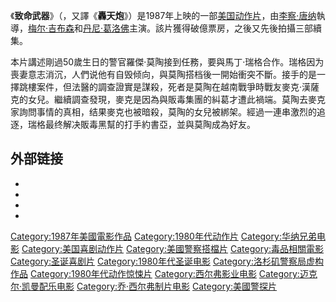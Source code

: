 {{otheruses|other=同名電視劇|轟天炮 (電視劇)}}
{{noteTA |T=zh-cn:轰天炮;zh-tw:致命武器;}}
{{Infobox film
| name = 致命武器
| original_name = {{lang|en|''Lethal Weapon''}}
| image =Lethal weapon1.jpg
| caption =
| director = [[李察·唐纳|李察·唐纳]]
| producer = 李察·唐纳<br />[[乔·西佛|乔·西佛]]
| writer = [[沙恩·布莱克|沙恩·布莱克]]
| starring = [[梅尔·吉布森|梅尔·吉布森]]<br />[[丹尼·葛洛佛|丹尼·葛洛佛]]<br />[[加里·布塞|加里·布塞]]<br />[[米切尔·瑞安|米切尔·瑞安]]<br />[[汤姆·阿特金斯_(演员)|汤姆·阿特金斯]]
| music = [[邁克爾·凱曼|邁克爾·凱曼]]<br />[[埃里克·克莱普顿|埃里克·克莱普顿]]<br />[[大卫·山朋|大卫·山朋]]
| cinematography = [[斯蒂芬·戈德布拉特|斯蒂芬·戈德布拉特]]
| editing = [[斯图尔特·贝尔德|斯图尔特·贝尔德]]
| studio = Silver Pictures
| distributor = [[华纳兄弟|华纳兄弟]]
| released = {{Film date|1987|3|6}}
| runtime = 110 分钟
| country = {{美國電影產地}}
| language = 英语
| budget = $1千5百万
| gross = $120,207,127
| preceded_by    = 
| followed_by    = 《[[轰天炮2|轰天炮2]]》
}}
《'''致命武器'''》（{{lang-en|''Lethal Weapon''}}，又譯《'''轟天炮'''》）是1987年上映的一部[[美国|美国]][[动作片|动作片]]，由[[李察·唐纳|李察·唐纳]]執導，[[梅爾吉勃遜|梅尔·吉布森]]和[[丹尼·葛洛佛|丹尼·葛洛佛]]主演。該片獲得破億票房，之後又先後拍攝三部續集。

本片講述剛過50歲生日的警官羅傑·莫陶接到任務，要與馬丁·瑞格合作。瑞格因为喪妻意志消沉，人們说他有自毁倾向，與莫陶搭档後一開始衝突不斷。接手的是一擇跳樓案件，但法醫的調查證實是謀殺，死者是莫陶在越南戰爭時戰友麥克·漢薩克的女兒。繼續調查發現，麥克是因為與販毒集團的糾葛才遭此禍端。莫陶去麥克家詢問事情的真相，结果麥克也被暗殺，莫陶的女兒被綁架。經過一連串激烈的追逐，瑞格最终解决販毒黑幫的打手約書亞，並與莫陶成為好友。

==外部链接==
{{Wikiquote}}
* {{Official website|http://lw4.warnerbros.com/cmp/lw1/frameset.html}}
* {{IMDb title|id=0093409}}
* {{Mojo title|id=lethalweapon}}
* {{Rotten-tomatoes|id=lethal_weapon}}

{{致命武器}}
{{Shane Black}}
{{DEFAULTSORT:Lethal Weapon}}
[[Category:1987年美國電影作品|Category:1987年美國電影作品]]
[[Category:1980年代动作片|Category:1980年代动作片]]
[[Category:华纳兄弟电影|Category:华纳兄弟电影]]
[[Category:美国喜剧动作片|Category:美国喜剧动作片]]
[[Category:美國警察搭檔片|Category:美國警察搭檔片]]
[[Category:毒品相關電影|Category:毒品相關電影]]
[[Category:圣诞喜剧片|Category:圣诞喜剧片]]
[[Category:1980年代圣诞电影|Category:1980年代圣诞电影]]
[[Category:洛杉矶警察局虚构作品|Category:洛杉矶警察局虚构作品]]
[[Category:1980年代动作惊悚片|Category:1980年代动作惊悚片]]
[[Category:西尔弗影业电影|Category:西尔弗影业电影]]
[[Category:迈克尔·凯曼配乐电影|Category:迈克尔·凯曼配乐电影]]
[[Category:乔·西尔弗制片电影|Category:乔·西尔弗制片电影]]
[[Category:美國警探片|Category:美國警探片]]